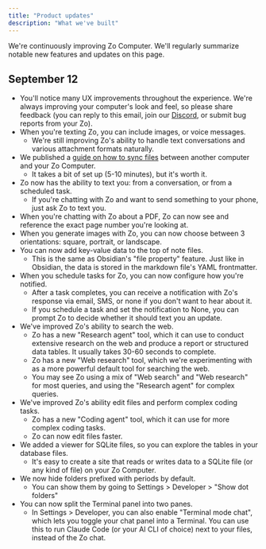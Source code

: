 ```yaml
---
title: "Product updates"
description: "What we've built"
---
```


We're continuously improving Zo Computer. We'll regularly summarize notable new features and updates on this page.

## September 12

- You'll notice many UX improvements throughout the experience. We're always improving your computer's look and feel, so please share feedback (you can reply to this email, join our <u>Discord</u>, or submit bug reports from your Zo).
- When you're texting Zo, you can include images, or voice messages.
  - We're still improving Zo's ability to handle text conversations and various attachment formats naturally.
- We published a <u>guide on how to sync files</u> between another computer and your Zo Computer.
  - It takes a bit of set up (5-10 minutes), but it's worth it.
- Zo now has the ability to text you: from a conversation, or from a scheduled task.
  - If you're chatting with Zo and want to send something to your phone, just ask Zo to text you.
- When you're chatting with Zo about a PDF, Zo can now see and reference the exact page number you're looking at.
- When you generate images with Zo, you can now choose between 3 orientations: square, portrait, or landscape.
- You can now add key-value data to the top of note files.
  - This is the same as Obsidian's "file property" feature. Just like in Obsidian, the data is stored in the markdown file's YAML frontmatter.
- When you schedule tasks for Zo, you can now configure how you're notified.
  - After a task completes, you can receive a notification with Zo's response via email, SMS, or none if you don't want to hear about it.
  - If you schedule a task and set the notification to None, you can prompt Zo to decide whether it should text you an update.
- We've improved Zo's ability to search the web.
  - Zo has a new "Research agent" tool, which it can use to conduct extensive research on the web and produce a report or structured data tables. It usually takes 30-60 seconds to complete.
  - Zo has a new "Web research" tool, which we're experimenting with as a more powerful default tool for searching the web.
  - You may see Zo using a mix of "Web search" and "Web research" for most queries, and using the "Research agent" for complex queries.
- We've improved Zo's ability edit files and perform complex coding tasks.
  - Zo has a new "Coding agent" tool, which it can use for more complex coding tasks.
  - Zo can now edit files faster.
- We added a viewer for SQLite files, so you can explore the tables in your database files.
  - It's easy to create a site that reads or writes data to a SQLite file (or any kind of file) on your Zo Computer.
- We now hide folders prefixed with periods by default.
  - You can show them by going to Settings \> Developer \> "Show dot folders"
- You can now split the Terminal panel into two panes.
  - In Settings \> Developer, you can also enable "Terminal mode chat", which lets you toggle your chat panel into a Terminal. You can use this to run Claude Code (or your AI CLI of choice) next to your files, instead of the Zo chat.
